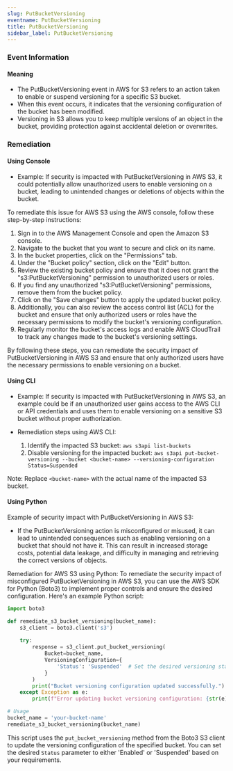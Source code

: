 ```yaml
--- 
slug: PutBucketVersioning
eventname: PutBucketVersioning
title: PutBucketVersioning
sidebar_label: PutBucketVersioning
---
```

                       
### Event Information

#### Meaning

- The PutBucketVersioning event in AWS for S3 refers to an action taken to enable or suspend versioning for a specific S3 bucket.
- When this event occurs, it indicates that the versioning configuration of the bucket has been modified.
- Versioning in S3 allows you to keep multiple versions of an object in the bucket, providing protection against accidental deletion or overwrites.

### Remediation

#### Using Console

- Example: If security is impacted with PutBucketVersioning in AWS S3, it could potentially allow unauthorized users to enable versioning on a bucket, leading to unintended changes or deletions of objects within the bucket.

To remediate this issue for AWS S3 using the AWS console, follow these step-by-step instructions:

1. Sign in to the AWS Management Console and open the Amazon S3 console.
2. Navigate to the bucket that you want to secure and click on its name.
3. In the bucket properties, click on the "Permissions" tab.
4. Under the "Bucket policy" section, click on the "Edit" button.
5. Review the existing bucket policy and ensure that it does not grant the "s3:PutBucketVersioning" permission to unauthorized users or roles.
6. If you find any unauthorized "s3:PutBucketVersioning" permissions, remove them from the bucket policy.
7. Click on the "Save changes" button to apply the updated bucket policy.
8. Additionally, you can also review the access control list (ACL) for the bucket and ensure that only authorized users or roles have the necessary permissions to modify the bucket's versioning configuration.
9. Regularly monitor the bucket's access logs and enable AWS CloudTrail to track any changes made to the bucket's versioning settings.

By following these steps, you can remediate the security impact of PutBucketVersioning in AWS S3 and ensure that only authorized users have the necessary permissions to enable versioning on a bucket.

#### Using CLI

- Example: If security is impacted with PutBucketVersioning in AWS S3, an example could be if an unauthorized user gains access to the AWS CLI or API credentials and uses them to enable versioning on a sensitive S3 bucket without proper authorization.

- Remediation steps using AWS CLI:
  1. Identify the impacted S3 bucket: `aws s3api list-buckets`
  2. Disable versioning for the impacted bucket: `aws s3api put-bucket-versioning --bucket <bucket-name> --versioning-configuration Status=Suspended`

Note: Replace `<bucket-name>` with the actual name of the impacted S3 bucket.

#### Using Python

Example of security impact with PutBucketVersioning in AWS S3:
- If the PutBucketVersioning action is misconfigured or misused, it can lead to unintended consequences such as enabling versioning on a bucket that should not have it. This can result in increased storage costs, potential data leakage, and difficulty in managing and retrieving the correct versions of objects.

Remediation for AWS S3 using Python:
To remediate the security impact of misconfigured PutBucketVersioning in AWS S3, you can use the AWS SDK for Python (Boto3) to implement proper controls and ensure the desired configuration. Here's an example Python script:

```python
import boto3

def remediate_s3_bucket_versioning(bucket_name):
    s3_client = boto3.client('s3')
    
    try:
        response = s3_client.put_bucket_versioning(
            Bucket=bucket_name,
            VersioningConfiguration={
                'Status': 'Suspended'  # Set the desired versioning status, e.g., 'Enabled' or 'Suspended'
            }
        )
        print("Bucket versioning configuration updated successfully.")
    except Exception as e:
        print(f"Error updating bucket versioning configuration: {str(e)}")

# Usage
bucket_name = 'your-bucket-name'
remediate_s3_bucket_versioning(bucket_name)
```

This script uses the `put_bucket_versioning` method from the Boto3 S3 client to update the versioning configuration of the specified bucket. You can set the desired `Status` parameter to either 'Enabled' or 'Suspended' based on your requirements.


 